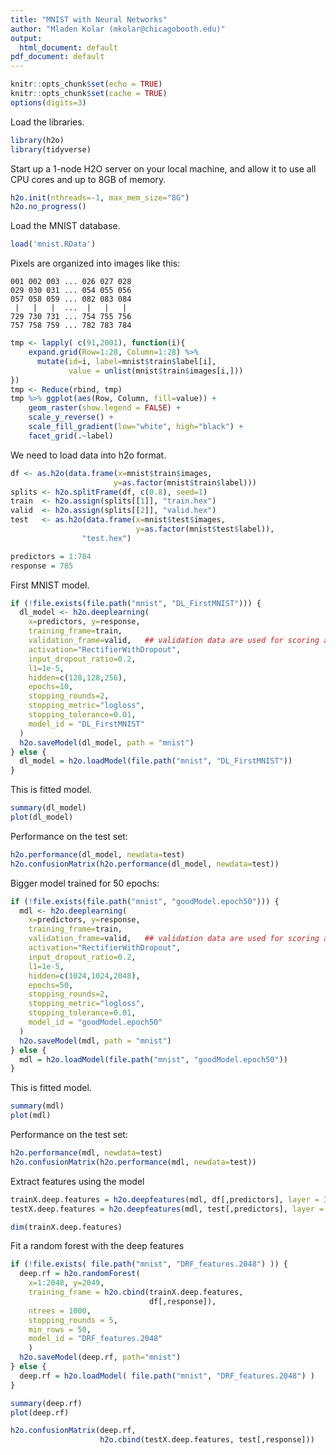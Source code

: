 ```yaml
---
title: "MNIST with Neural Networks"
author: "Mladen Kolar (mkolar@chicagobooth.edu)"
output: 
  html_document: default
pdf_document: default
---
```

  
```r
knitr::opts_chunk$set(echo = TRUE)
knitr::opts_chunk$set(cache = TRUE)
options(digits=3)
```
  
Load the libraries.

```r
library(h2o)
library(tidyverse)
```
  
Start up a 1-node H2O server on your local machine, 
and allow it to use all CPU cores and up to 8GB of memory.
```r
h2o.init(nthreads=-1, max_mem_size="8G")
h2o.no_progress()
```
  
Load the MNIST database.
```r
load('mnist.RData')
```


Pixels are organized into images like this:
  
    001 002 003 ... 026 027 028
    029 030 031 ... 054 055 056
    057 058 059 ... 082 083 084
     |   |   |  ...  |   |   |
    729 730 731 ... 754 755 756
    757 758 759 ... 782 783 784


```r
tmp <- lapply( c(91,2001), function(i){
    expand.grid(Row=1:28, Column=1:28) %>%  
      mutate(id=i, label=mnist$train$label[i],  
             value = unlist(mnist$train$images[i,])) 
})
tmp <- Reduce(rbind, tmp)
tmp %>% ggplot(aes(Row, Column, fill=value)) + 
    geom_raster(show.legend = FALSE) + 
    scale_y_reverse() +
    scale_fill_gradient(low="white", high="black") +
    facet_grid(.~label)
```


We need to load data into h2o format.
```r
df <- as.h2o(data.frame(x=mnist$train$images, 
                       y=as.factor(mnist$train$label)))
splits <- h2o.splitFrame(df, c(0.8), seed=1)
train  <- h2o.assign(splits[[1]], "train.hex") 
valid  <- h2o.assign(splits[[2]], "valid.hex") 
test   <- as.h2o(data.frame(x=mnist$test$images,  
                            y=as.factor(mnist$test$label)), 
                "test.hex")

predictors = 1:784
response = 785
```

First MNIST model.
```r
if (!file.exists(file.path("mnist", "DL_FirstMNIST"))) {
  dl_model <- h2o.deeplearning(
    x=predictors, y=response,
    training_frame=train,
    validation_frame=valid,   ## validation data are used for scoring and early stopping
    activation="RectifierWithDropout",
    input_dropout_ratio=0.2,
    l1=1e-5,
    hidden=c(128,128,256), 
    epochs=10,
    stopping_rounds=2,
    stopping_metric="logloss",           
    stopping_tolerance=0.01,  
    model_id = "DL_FirstMNIST"
  )
  h2o.saveModel(dl_model, path = "mnist")
} else {
  dl_model = h2o.loadModel(file.path("mnist", "DL_FirstMNIST"))
}
```


This is fitted model.
```r
summary(dl_model)
plot(dl_model)
```

Performance on the test set:
```r
h2o.performance(dl_model, newdata=test)
h2o.confusionMatrix(h2o.performance(dl_model, newdata=test))
```



Bigger model trained for 50 epochs:
```r
if (!file.exists(file.path("mnist", "goodModel.epoch50"))) {
  mdl <- h2o.deeplearning(
    x=predictors, y=response,
    training_frame=train,
    validation_frame=valid,   ## validation data are used for scoring and early stopping
    activation="RectifierWithDropout",
    input_dropout_ratio=0.2,
    l1=1e-5,
    hidden=c(1024,1024,2048), 
    epochs=50,
    stopping_rounds=2,
    stopping_metric="logloss",           
    stopping_tolerance=0.01,  
    model_id = "goodModel.epoch50"
  )
  h2o.saveModel(mdl, path = "mnist")
} else {
  mdl = h2o.loadModel(file.path("mnist", "goodModel.epoch50"))
}
```

This is fitted model.
```r
summary(mdl)
plot(mdl)
```


Performance on the test set:
```r
h2o.performance(mdl, newdata=test)
h2o.confusionMatrix(h2o.performance(mdl, newdata=test))
```

Extract features using the model
```r
trainX.deep.features = h2o.deepfeatures(mdl, df[,predictors], layer = 3)
testX.deep.features = h2o.deepfeatures(mdl, test[,predictors], layer = 3)

dim(trainX.deep.features)
```


Fit a random forest with the deep features
```r
if (!file.exists( file.path("mnist", "DRF_features.2048") )) {
  deep.rf = h2o.randomForest(
    x=1:2048, y=2049, 
    training_frame = h2o.cbind(trainX.deep.features, 
                               df[,response]),
    ntrees = 1000,
    stopping_rounds = 5,                            
    min_rows = 50,
    model_id = "DRF_features.2048"
    )
  h2o.saveModel(deep.rf, path="mnist")
} else {
  deep.rf = h2o.loadModel( file.path("mnist", "DRF_features.2048") )
}
```

```r
summary(deep.rf)
plot(deep.rf)
```


```r
h2o.confusionMatrix(deep.rf, 
                    h2o.cbind(testX.deep.features, test[,response]))
```







